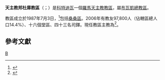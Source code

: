 {{Refimprove|time=2019-08-22T18:07:07+00:00}}
{{Infobox Roman Catholic diocese
|Roman Catholic Diocese of = 天主教邦杜庫教區
|Latin name of diocese = Dioecesis Bondukuensis
|image =Coted'Ivoire Zanzan.png|caption = 教區位置
|location = [[科特迪瓦|科特迪瓦]]
|territory = [[桑桑區|桑桑區]]
|population =97,800
|rite = 拉丁禮
|patron = 
|province =布瓦凱
|established = 1987年
|cathedral = [[聖奧狄主教座堂_(邦杜庫)|聖奧狄主教座堂]]
|co-cathedral =
|leadership = 主教
|website =
|pope = {{incumbent pope}}
|ordinary = {{link-de|勃路諾·厄索·耶多|Bruno Essoh Yedoh}}
|coadjutor bishop =
|auxiliary =
|emeritus =
}}

'''天主教邦杜庫教區'''（{{lang-la|Dioecesis Bondukuensis}}；{{lang-fr|Diocèse de Bondoukou}}）是[[科特迪瓦|科特迪瓦]]一個[[羅馬天主教|羅馬天主教]][[教區|教區]]，屬[[天主教布瓦凱總教區|布瓦凱總教區]]。

教區成立於1987年7月3日，<ref>{{cite web |title=BONDUKUENSIS* |url=https://w2.vatican.va/content/john-paul-ii/la/apost_constitutions/documents/hf_jp-ii_apc_19870703_bondukuensis.html |publisher=Libreria Editrice Vaticana |accessdate=2019-08-22 |archiveurl=https://web.archive.org/web/20190822180606/https://w2.vatican.va/content/john-paul-ii/la/apost_constitutions/documents/hf_jp-ii_apc_19870703_bondukuensis.html |archivedate=2019-08-22 |language=la |date=1987-07-03 |dead-url=no }}</ref>包括[[桑桑區|桑桑區]]。2006年有教友97,800人（佔轄區總人口14.4%）、十六個堂區、四十三名司鐸。現任教區主教為{{link-de|勃路諾·厄索·耶多|Bruno Essoh Yedoh}}<ref>{{cite press release |title=Resignations and Appointments, 28.06.2019 |url=https://press.vatican.va/content/salastampa/en/bollettino/pubblico/2019/06/28/190628e.html |publisher=Holy See Press Office |accessdate=2019-08-22 |archiveurl=https://web.archive.org/web/20190822172212/https://press.vatican.va/content/salastampa/en/bollettino/pubblico/2019/06/28/190628e.html |archivedate=2019-08-22 |language=en |date=2019-06-28 |dead-url=no }}</ref>。

==參考文獻==
{{reflist}}

{{科特迪瓦天主教教區}}
[[Category:科特迪瓦天主教教區|B]]